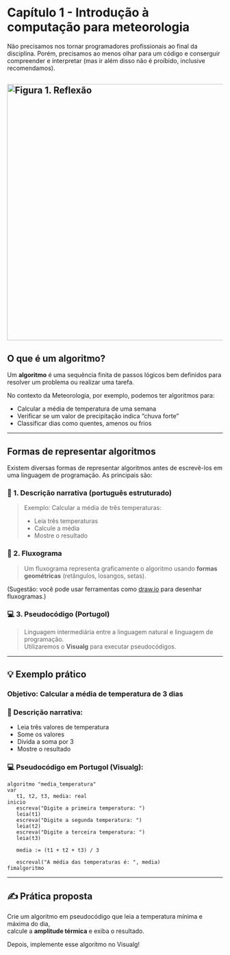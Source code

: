 # Capítulo 1 - Introdução à computação para meteorologia

Não precisamos nos tornar programadores profissionais ao final da disciplina. Porém, precisamos ao menos olhar para um código e conserguir compreender e interpretar (mas ir além disso não é proíbido, inclusive recomendamos).

![Figura 1. Reflexão](/imagens/fig1.jpg){fig-align="center" width="598"}
---

## O que é um algoritmo?

Um **algoritmo** é uma sequência finita de passos lógicos bem definidos para resolver um problema ou realizar uma tarefa.

No contexto da Meteorologia, por exemplo, podemos ter algoritmos para:

- Calcular a média de temperatura de uma semana
- Verificar se um valor de precipitação indica "chuva forte"
- Classificar dias como quentes, amenos ou frios

---

## Formas de representar algoritmos

Existem diversas formas de representar algoritmos antes de escrevê-los em uma linguagem de programação. As principais são:

### 📘 1. Descrição narrativa (português estruturado)

> Exemplo: Calcular a média de três temperaturas:
>
> - Leia três temperaturas
> - Calcule a média
> - Mostre o resultado

### 🧭 2. Fluxograma

> Um fluxograma representa graficamente o algoritmo usando **formas geométricas** (retângulos, losangos, setas).

(Sugestão: você pode usar ferramentas como [draw.io](https://draw.io) para desenhar fluxogramas.)

### 💻 3. Pseudocódigo (Portugol)

> Linguagem intermediária entre a linguagem natural e linguagem de programação.  
> Utilizaremos o **Visualg** para executar pseudocódigos.

---

## 💡 Exemplo prático

### Objetivo: Calcular a média de temperatura de 3 dias

### 📘 Descrição narrativa:
- Leia três valores de temperatura
- Some os valores
- Divida a soma por 3
- Mostre o resultado

### 💻 Pseudocódigo em Portugol (Visualg):

```portugol
algoritmo "media_temperatura"
var
   t1, t2, t3, media: real
inicio
   escreva("Digite a primeira temperatura: ")
   leia(t1)
   escreva("Digite a segunda temperatura: ")
   leia(t2)
   escreva("Digite a terceira temperatura: ")
   leia(t3)

   media := (t1 + t2 + t3) / 3

   escreval("A média das temperaturas é: ", media)
fimalgoritmo
```

---

## ✍️ Prática proposta

::: {.callout-tip icon="pencil" title="Agora faça você mesmo!"}
Crie um algoritmo em pseudocódigo que leia a temperatura mínima e máxima do dia,  
calcule a **amplitude térmica** e exiba o resultado.

Depois, implemente esse algoritmo no Visualg!
:::
